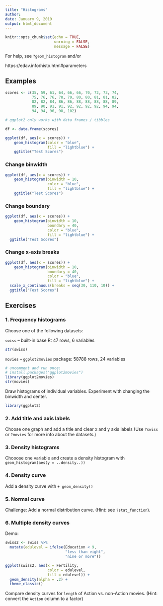 ```yaml
---
title: "Histograms"
author: 
date: January 9, 2019
output: html_document
---
```


```r
knitr::opts_chunk$set(echo = TRUE, 
                      warning = FALSE,
                      message = FALSE)
```

For help, see `?geom_histogram` and/or

https://edav.info/histo.html#parameters

## Examples

```r
scores <- c(35, 59, 61, 64, 66, 66, 70, 72, 73, 74,
            75, 76, 76, 78, 79, 80, 80, 81, 81, 82, 
            82, 82, 84, 86, 86, 88, 88, 88, 88, 89, 
            89, 90, 91, 91, 92, 92, 92, 92, 94, 94, 
            94, 94, 96, 98, 102)

# ggplot2 only works with data frames / tibbles

df <- data.frame(scores)

ggplot(df, aes(x = scores)) + 
    geom_histogram(color = "blue",
                   fill = "lightblue") +
    ggtitle("Test Scores")
```

### Change binwidth

```r
ggplot(df, aes(x = scores)) + 
    geom_histogram(binwidth = 10,
                   color = "blue",
                   fill = "lightblue") +
    ggtitle("Test Scores")
```

### Change boundary

```r
ggplot(df, aes(x = scores)) + 
    geom_histogram(binwidth = 10,
                   boundary = 40,
                   color = "blue",
                   fill = "lightblue") +
  ggtitle("Test Scores")
```

### Change x-axis breaks

```r
ggplot(df, aes(x = scores)) + 
    geom_histogram(binwidth = 10,
                   boundary = 40,
                   color = "blue",
                   fill = "lightblue") +
  scale_x_continuous(breaks = seq(30, 110, 10)) +
  ggtitle("Test Scores")
```


## Exercises

### 1. Frequency histograms

Choose one of the following datasets:

`swiss` -- built-in base R: 47 rows, 6 variables

```r
str(swiss)
```

`movies` -- `ggplot2movies` package: 58788 rows, 24 variables

```r
# uncomment and run once:
# install.packages("ggplot2movies")
library(ggplot2movies)
str(movies)
```

Draw histograms of individual variables. Experiment with changing the binwidth and center.

```r
library(ggplot2)
```

### 2. Add title and axis labels

Choose one graph and add a title and clear x and y axis labels (Use `?swiss` or `?movies` for more info about the datasets.)

### 3. Density histograms

Chooose one variable and create a density histogram with `geom_histogram(aes(y = ..density..))`


### 4. Density curve

Add a density curve with `+ geom_density()`

### 5. Normal curve

Challenge: Add a normal distribution curve. (Hint: see `?stat_function`).

### 6. Multiple density curves

Demo:

```r
swiss2 <- swiss %>% 
  mutate(edulevel = ifelse(Education < 9, 
                           "less than eight", 
                           "nine or more"))

ggplot(swiss2, aes(x = Fertility, 
                   color = edulevel, 
                   fill = edulevel)) +
  geom_density(alpha = .2) + 
  theme_classic()
```

Compare density curves for `length` of Action vs. non-Action movies. (Hint: convert the `Action` column to a factor)

